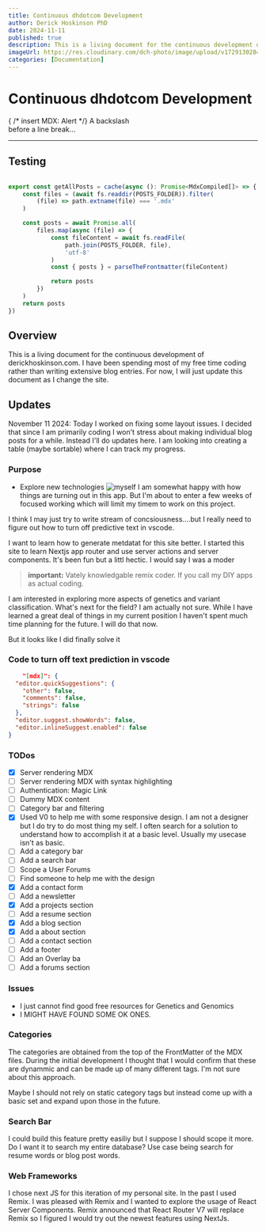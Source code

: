 ```yaml
---
title: Continuous dhdotcom Development
author: Derick Hoskinson PhD
date: 2024-11-11
published: true
description: This is a living document for the continuous development of derickhoskinson.com. I have been spending most of my free time coding rather than writing extensive blog entries. For now, I will just update this document as I change the site.
imageUrl: https://res.cloudinary.com/dch-photo/image/upload/v1729130284/personal_blog_2024/webapplarge_nejswq.png
categories: [Documentation]
---
```



# Continuous dhdotcom Development

{ /* insert MDX: Alert */}
A backslash\
before a line break…

***



## Testing
```typescript

export const getAllPosts = cache(async (): Promise<MdxCompiled[]> => {
    const files = (await fs.readdir(POSTS_FOLDER)).filter(
        (file) => path.extname(file) === '.mdx'
    )

    const posts = await Promise.all(
        files.map(async (file) => {
            const fileContent = await fs.readFile(
                path.join(POSTS_FOLDER, file),
                'utf-8'
            )
            const { posts } = parseTheFrontmatter(fileContent)

            return posts
        })
    )
    return posts
})
```
## Overview

This is a living document for the continuous development of derickhoskinson.com. I have been spending most of my free time coding rather than writing extensive blog entries. For now, I will just update this document as I change the site.

## Updates

November 11 2024: Today I worked on fixing some layout issues. I decided that since I am primarily coding I won't stress about making individual blog posts for a while. Instead I'll do updates here. I am looking into creating a table (maybe sortable) where I can track my progress.

### Purpose

- Explore new technologies
![myself](https://res.cloudinary.com/dch-photo/image/upload/v1731554528/dh-com/DerickTrain1_j4grbg.jpg)
I am somewhat happy with how things are turning out in this app. But I'm about to enter a few weeks of focused working which will limit my timem to work on this project.

I think I may just try to write stream of concsiousness....but I really need to figure out how to turn off predictive text in vscode.

I want to learn how to generate metdatat for this site better. I started this site to learn Nextjs app router and use server actions and server components. It's been fun but a littl hectic. I would say I was a moder
> **important:** Vately knowledgable remix coder. If you call my DIY apps as actual coding.

I am interested in exploring more aspects of genetics and variant classification. What's next for the field? I am actually not sure. While I have learned a great deal of things in my current position I haven't spent much time planning for the future. I will do that now.

But it looks like I did finally solve it

### Code to turn off text prediction in vscode

```json
    "[mdx]": {
  "editor.quickSuggestions": {
    "other": false,
    "comments": false,
    "strings": false
  },
  "editor.suggest.showWords": false,
  "editor.inlineSuggest.enabled": false
}
```

### TODos

- [x] Server rendering MDX
- [ ] Server rendering MDX with syntax highlighting
- [ ] Authentication: Magic Link
- [ ] Dummy MDX content
- [ ] Category bar and filtering
- [x] Used V0 to help me with some responsive design. I am not a designer but I do try to do most thing my self. I often search for a solution to understand how to accomplish it at a basic level. Usually my usecase isn't as basic.
- [ ] Add a category bar
- [ ] Add a search bar
- [ ] Scope a User Forums
- [ ] Find someone to help me with the design
- [x] Add a contact form
- [ ] Add a newsletter
- [x] Add a projects section
- [ ] Add a resume section
- [x] Add a blog section
- [x] Add a about section
- [ ] Add a contact section
- [ ] Add a footer
- [ ] Add an Overlay ba
- [ ] Add a forums section

### Issues

- I just cannot find good free resources for Genetics and Genomics
- I MIGHT HAVE FOUND SOME OK ONES.

### Categories

The categories are obtained from the top of the FrontMatter of the MDX files. During the initial development I thought that I would confirm that these are dynammic and can be made up of many different tags. I'm not sure about this approach.

Maybe I should not rely on static category tags but instead come up with a basic set and expand upon those in the future.

### Search Bar

I could build this feature pretty easiliy but I suppose I should scope it more. Do I want it to search my entire database? Use case being search for resume words or blog post words.

### Web Frameworks

I chose next JS for this iteration of my personal site. In the past I used Remix. I was pleased with Remix and I wanted to explore the usage of React Server Components. Remix announced that React Router V7 will replace Remix so I figured I would try out the newest features using NextJs.
